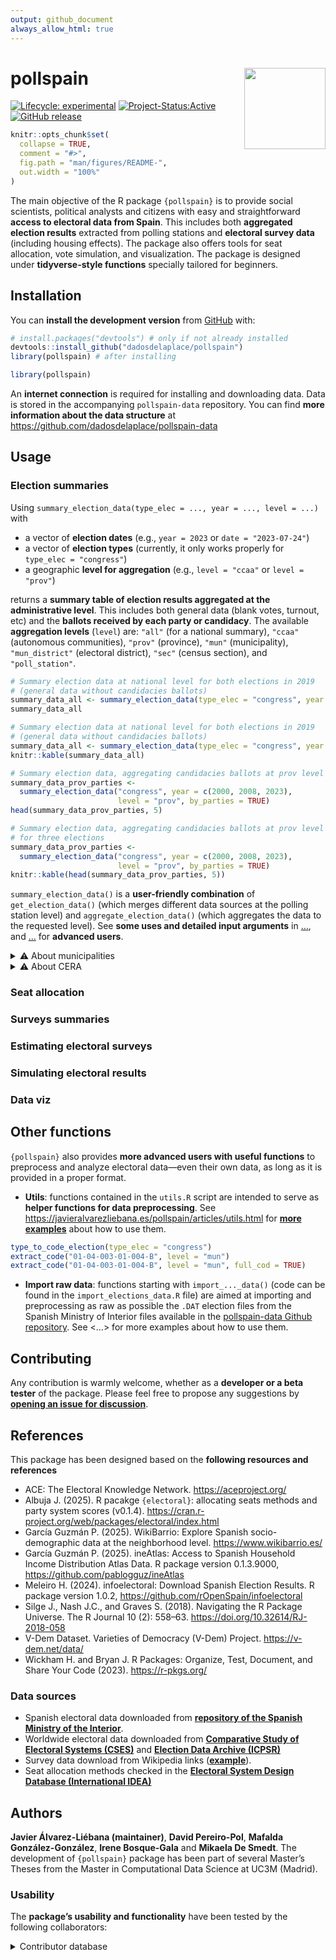 ```yaml
---
output: github_document
always_allow_html: true
---
```


<!-- README.md is generated from README.Rmd. Please edit that file -->


# pollspain <img src="pollspain_sticker.png" align="right" width="130"/>


<!-- badges: start -->
[![Lifecycle: experimental](https://img.shields.io/badge/lifecycle-experimental-orange.svg)](https://lifecycle.r-lib.org/articles/stages.html#experimental)
[![Project-Status:Active](https://www.repostatus.org/badges/latest/active.svg)](https://www.repostatus.org/#active)
[![GitHub release](https://img.shields.io/github/v/release/dadosdelaplace/pollspain)](https://github.com/dadosdelaplace/pollspain/releases)
<!-- badges: end -->

```r
knitr::opts_chunk$set(
  collapse = TRUE,
  comment = "#>",
  fig.path = "man/figures/README-",
  out.width = "100%"
)
```

The main objective of the R package `{pollspain}` is to provide social scientists, political analysts and citizens with easy and straightforward [**access to electoral data from Spain**]{.hl}. This includes both **aggregated election results** extracted from polling stations and **electoral survey data** (including housing effects). The package also offers tools for seat allocation, vote simulation, and visualization. The package is designed under [**tidyverse-style functions**]{.hl} specially tailored for beginners.

## Installation

You can [**install the development version**]{.hl} from [GitHub](https://github.com/) with:

```r
# install.packages("devtools") # only if not already installed
devtools::install_github("dadosdelaplace/pollspain")
library(pollspain) # after installing
```


```r
library(pollspain)
```

An **internet connection** is required for installing and downloading data. Data is stored in the accompanying `pollspain-data` repository. You can find **more information about the data structure** at <https://github.com/dadosdelaplace/pollspain-data>

## Usage

### Election summaries

Using `summary_election_data(type_elec = ..., year = ..., level = ...)` with

* a vector of **election dates** (e.g., `year = 2023` or `date = "2023-07-24"`)
* a vector of **election types** (currently, it only works properly for `type_elec = "congress"`)
* a geographic **level for aggregation** (e.g., `level = "ccaa"` or `level = "prov"`)

returns a [**summary table of election results aggregated at the administrative level**]{.hl}. This includes both general data (blank votes, turnout, etc) and the **ballots received by each party or candidacy**. The available [**aggregation levels**]{.hl} (`level`) are: `"all"` (for a national summary), `"ccaa"` (autonomous communities), `"prov"` (province), `"mun"` (municipality), `"mun_district"` (electoral district), `"sec"` (census section), and `"poll_station"`.

```r
# Summary election data at national level for both elections in 2019
# (general data without candidacies ballots)
summary_data_all <- summary_election_data(type_elec = "congress", year = 2019)
summary_data_all
```

```r
# Summary election data at national level for both elections in 2019
# (general data without candidacies ballots)
summary_data_all <- summary_election_data(type_elec = "congress", year = 2019)
knitr::kable(summary_data_all)
```

```r
# Summary election data, aggregating candidacies ballots at prov level
summary_data_prov_parties <-
  summary_election_data("congress", year = c(2000, 2008, 2023),
                        level = "prov", by_parties = TRUE)
head(summary_data_prov_parties, 5)
```

```r
# Summary election data, aggregating candidacies ballots at prov level
# for three elections
summary_data_prov_parties <-
  summary_election_data("congress", year = c(2000, 2008, 2023),
                        level = "prov", by_parties = TRUE)
knitr::kable(head(summary_data_prov_parties, 5))
```

`summary_election_data()` is a **user-friendly combination** of `get_election_data()` (which merges different data sources at the polling station level) and `aggregate_election_data()` (which aggregates the data to the requested level). See [**some uses and detailed input arguments**]{.hl} in [...](https://javieralvarezliebana.es/pollspain/articles/...), and [...](https://javieralvarezliebana.es/pollspain/articles/...) for  **advanced users**.

<details>
<summary>⚠️ About municipalities</summary>

The municipality data (names and codes) were **extracted from the version published by the National Statistics Institute (INE) on February 6, 2025**. The configuration of municipalities from previous years has been adapted to the most recent setup, recoding cases where municipalities have merged or disappeared.

Data extracted from <https://www.ine.es/daco/daco42/codmun/codmun20/20codmun.xlsx>

</details>


<details>
<summary>⚠️ About CERA</summary>

According to the National Statistics Institute (INE) «the electoral roll contains the registration of those who meet the requirements to be voters and are not definitively or temporarily deprived of the right to vote. The electoral roll is composed of:

* The electoral roll of Spanish citizens residing in Spain (CER).
* The **electoral roll of Spanish citizens residing abroad (CERA)**.

The electoral roll of residents in Spain who are nationals of countries with Agreements for municipal elections (CERE Agreements), and the electoral roll of citizens of the European Union residing in Spain for municipal and European Parliament elections (CERE EU)».

Los datos relativos a CERA se han agregado a nivel nacional, comunidad autónoma y provincial. ...

</details>



### Seat allocation


### Surveys summaries


### Estimating electoral surveys


### Simulating electoral results


### Data viz

<!--
* barras ordenadas a más a menos (con colores)
* ggparlament
* encuestas + promedio
* barras con resultados + encuestas encima
* barras con % de voto vs %escaños?
* mapa
* ¿algún lollipop para mostrar housing efects? con flechas y eso.
-->

## Other functions

`{pollspain}` also provides [**more advanced users with useful functions**]{.hl} to preprocess and analyze electoral data—even their own data, as long as it is provided in a proper format.

* [**Utils**]{.hl}: functions contained in the `utils.R` script are intended to serve as **helper functions for data preprocessing**. See <https://javieralvarezliebana.es/pollspain/articles/utils.html> for [**more examples**](https://javieralvarezliebana.es/pollspain/articles/utils.html) about how to use them.

```r
type_to_code_election(type_elec = "congress")
extract_code("01-04-003-01-004-B", level = "mun")
extract_code("01-04-003-01-004-B", level = "mun", full_cod = TRUE)
```

* [**Import raw data**]{.hl}: functions starting with `import_..._data()` (code can be found in the `import_elections_data.R` file) are aimed at importing and preprocessing as raw as possible the `.DAT` election files from the Spanish Ministry of Interior files available in the [pollspain-data Github repository](https://github.com/dadosdelaplace/pollspain-data). See <...> for more examples about how to use them.

## Contributing

Any contribution is warmly welcome, whether as a **developer or a beta tester** of the package. Please feel free to propose any suggestions by [**opening an issue for discussion**](https://github.com/dadosdelaplace/pollspain/issues).

## References

This package has been designed based on the **following resources and references**

* ACE: The Electoral Knowledge Network. <https://aceproject.org/>
* Albuja J. (2025). R pacakge `{electoral}`: allocating seats methods and party system scores (v0.1.4). <https://cran.r-project.org/web/packages/electoral/index.html>
* García Guzmán P. (2025). WikiBarrio: Explore Spanish socio-demographic data at the neighborhood level. <https://www.wikibarrio.es/>
* García Guzmán P. (2025). ineAtlas: Access to Spanish Household Income Distribution Atlas Data. R package version 0.1.3.9000, <https://github.com/pablogguz/ineAtlas>
* Meleiro H. (2024). infoelectoral: Download Spanish Election Results. R package version 1.0.2, <https://github.com/rOpenSpain/infoelectoral>
* Silge J., Nash J.C., and Graves S. (2018). Navigating the R Package Universe. The R Journal 10 (2): 558–63. <https://doi.org/10.32614/RJ-2018-058>
* V-Dem Dataset. Varieties of Democracy (V-Dem) Project. <https://v-dem.net/data/>
* Wickham H. and Bryan J. R Packages: Organize, Test, Document, and Share Your Code (2023). <https://r-pkgs.org/>

### Data sources

* Spanish electoral data downloaded from [**repository of the Spanish Ministry of the Interior**](https://infoelectoral.interior.gob.es/es/elecciones-celebradas/area-de-descargas/).
* Worldwide electoral data downloaded from [**Comparative Study of Electoral Systems (CSES)**](https://cses.org/data-download/) and [**Election Data Archive (ICPSR)**](https://electiondataarchive.org/)
* Survey data download from Wikipedia links ([**example**](https://en.wikipedia.org/wiki/Opinion_polling_for_the_2023_Spanish_general_election)).
* Seat allocation methods checked in the [**Electoral System Design Database (International IDEA)**](https://www.idea.int/data-tools/data/electoral-system-design)

## Authors

**Javier Álvarez-Liébana (maintainer)**, **David Pereiro-Pol**, **Mafalda González-González**, **Irene Bosque-Gala** and **Mikaela De Smedt**. The development of `{pollspain}` package has been part of several Master's Theses from the Master in Computational Data Science at UC3M (Madrid).

### Usability

The **package’s usability and functionality** have been tested by the following collaborators: 

<details>
<summary>Contributor database</summary>


| Contributor | R knowledge | Political science knowledge | Usability score | Functionality score |
|---------|------|------------|------------|------------|
| ... | 9 | 9 | ... | ... |
| ... | 9 | 2 | ... | ... |
| ... | 5 | 9 | ... | ... |
| ... | 6 | 7 | ... | ... |
| ... | 2 | 3 | ... | ... |
| ... | 6 | 1 | ... | ... |
| ... | 10 | 7 | ... | ... |
| ... | 2 | 8 | ... | ... |
| ... | 5 | 5 | ... | ... |
| ... | 10 | 3 | ... | ... |
| ... | 3 | 9 | ... | ... |
| ... | 9 | 5 | ... | ... |

</details>

